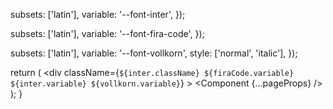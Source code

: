 
  subsets: ['latin'],
  variable: '--font-inter',
});

  subsets: ['latin'],
  variable: '--font-fira-code',
});

  subsets: ['latin'],
  variable: '--font-vollkorn',
  style: ['normal', 'italic'],
});

  return (
    <div
      className={`${inter.className} ${firaCode.variable} ${inter.variable} ${vollkorn.variable}`}
    >
      <Component {...pageProps} />
      <Analytics />
      <SpeedInsights />
      <Toaster />
    </div>
  );
}
